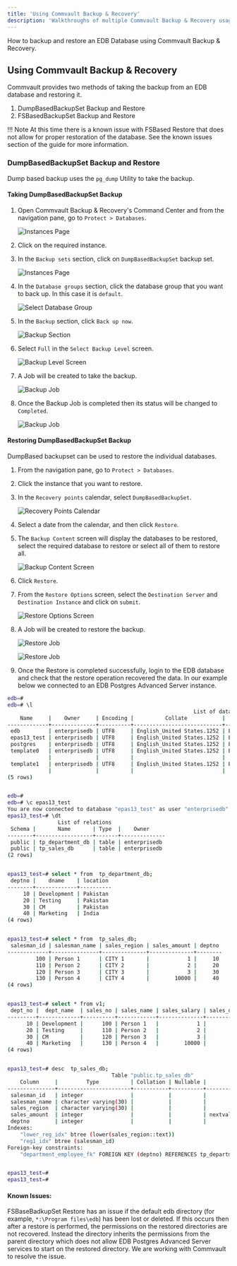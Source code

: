 ```yaml
---
title: 'Using Commvault Backup & Recovery'
description: 'Walkthroughs of multiple Commvault Backup & Recovery usage scenarios'
---
```


How to backup and restore an EDB Database using Commvault Backup & Recovery.

## Using Commvault Backup & Recovery

Commvault provides two methods of taking the backup from an EDB database and restoring it.

1. DumpBasedBackupSet Backup and Restore
2. FSBasedBackupSet Backup and Restore

!!! Note
   At this time there is a known issue with FSBased Restore that does not allow for proper restoration of the database. See the known issues section of the guide for more information.

### DumpBasedBackupSet Backup and Restore

Dump based backup uses the `pg_dump` Utility to take the backup.

#### Taking DumpBasedBackupSet Backup 

1. Open Commvault Backup & Recovery's Command Center and from the navigation pane, go to `Protect > Databases`.

   ![Instances Page](Images/Dumpbackup1.png)

2. Click on the required instance.
3. In the `Backup sets` section, click on `DumpBasedBackupSet` backup set.

   ![Instances Page](Images/Dumpbackup2.png)

4. In the `Database groups` section, click the database group that you want to back up. In this case it is `default`.

   ![Select Database Group](Images/Dumpbackup3.png)

5. In the `Backup` section, click `Back up now`.

   ![Backup Section](Images/Dumpbackup4.png)

6. Select `Full` in the `Select Backup Level` screen.

   ![Backup Level Screen](Images/Dumpbackup5.png)

7. A Job will be created to take the backup.

   ![Backup Job](Images/Dumpbackup6.png)

8. Once the Backup Job is completed then its status will be changed to `Completed`.

   ![Backup Job](Images/Dumpbackup7.png)

#### Restoring DumpBasedBackupSet Backup 

DumpBased backupset can be used to restore the individual databases.

1. From the navigation pane, go to `Protect > Databases`.
2. Click the instance that you want to restore.
3. In the `Recovery points` calendar, select `DumpBasedBackupSet`.

   ![Recovery Points Calendar](Images/Dumprestore1.png)

4. Select a date from the calendar, and then click `Restore`.
5. The `Backup Content` screen will display the databases to be restored, select the required database to restore or select all of them to restore all.

   ![Backup Content Screen](Images/Dumprestore2.png)

6. Click `Restore`.
7. From the `Restore Options` screen, select the `Destination Server` and `Destination Instance` and click on `submit`.

   ![Restore Options Screen](Images/Dumprestore3.png)

8. A Job will be created to restore the backup.

   ![Restore Job](Images/Dumprestore4.png)
   
   ![Restore Job](Images/Dumprestore5.png)

9. Once the Restore is completed successfully, login to the EDB database and check that the restore operation recovered the data. In our example below we connected to an EDB Postgres Advanced Server instance.

```bash
edb=#
edb=# \l
                                                           List of databases
    Name     |    Owner     | Encoding |          Collate           |           Ctype            | ICU |       Access privileges
-------------+--------------+----------+----------------------------+----------------------------+-----+-------------------------------
 edb         | enterprisedb | UTF8     | English_United States.1252 | English_United States.1252 |     |
 epas13_test | enterprisedb | UTF8     | English_United States.1252 | English_United States.1252 |     |
 postgres    | enterprisedb | UTF8     | English_United States.1252 | English_United States.1252 |     |
 template0   | enterprisedb | UTF8     | English_United States.1252 | English_United States.1252 |     | =c/enterprisedb              +
             |              |          |                            |                            |     | enterprisedb=CTc/enterprisedb
 template1   | enterprisedb | UTF8     | English_United States.1252 | English_United States.1252 |     | =c/enterprisedb              +
             |              |          |                            |                            |     | enterprisedb=CTc/enterprisedb
(5 rows)


edb=#
edb=# \c epas13_test
You are now connected to database "epas13_test" as user "enterprisedb".
epas13_test=# \dt
                List of relations
 Schema |       Name       | Type  |    Owner
--------+------------------+-------+--------------
 public | tp_department_db | table | enterprisedb
 public | tp_sales_db      | table | enterprisedb
(2 rows)


epas13_test=# select * from  tp_department_db;
 deptno |    dname    | location
--------+-------------+----------
     10 | Development | Pakistan
     20 | Testing     | Pakistan
     30 | CM          | Pakistan
     40 | Marketing   | India
(4 rows)


epas13_test=# select * from  tp_sales_db;
 salesman_id | salesman_name | sales_region | sales_amount | deptno
-------------+---------------+--------------+--------------+--------
         100 | Person 1      | CITY 1       |            1 |     10
         110 | Person 2      | CITY 2       |            2 |     20
         120 | Person 3      | CITY 3       |            3 |     30
         130 | Person 4      | CITY 4       |        10000 |     40
(4 rows)


epas13_test=# select * from v1;
 dept_no |  dept_name  | sales_no | sales_name | sales_salary | sales_dept_no
---------+-------------+----------+------------+--------------+---------------
      10 | Development |      100 | Person 1   |            1 |            10
      20 | Testing     |      110 | Person 2   |            2 |            20
      30 | CM          |      120 | Person 3   |            3 |            30
      40 | Marketing   |      130 | Person 4   |        10000 |            40
(4 rows)


epas13_test=# desc  tp_sales_db;
                                 Table "public.tp_sales_db"
    Column     |         Type          | Collation | Nullable |           Default
---------------+-----------------------+-----------+----------+------------------------------
 salesman_id   | integer               |           |          |
 salesman_name | character varying(30) |           |          |
 sales_region  | character varying(30) |           |          |
 sales_amount  | integer               |           |          | nextval('sal_seq'::regclass)
 deptno        | integer               |           |          |
Indexes:
    "lower_reg_idx" btree (lower(sales_region::text))
    "reg1_idx" btree (salesman_id)
Foreign-key constraints:
    "department_employee_fk" FOREIGN KEY (deptno) REFERENCES tp_department_db(deptno)


epas13_test=#
epas13_test=#

```

#### Known Issues:
FSBaseBadkupSet Restore has an issue if the default edb directory (for example, `*:\Program files\edb`) has been lost or deleted. If this occurs then after a restore is performed, the permissions on the restored directories are not recovered. Instead the directory inherits the permissions from the parent directory which does not allow EDB Postgres Advanced Server services to start on the restored directory. We are working with Commvault to resolve the issue.
